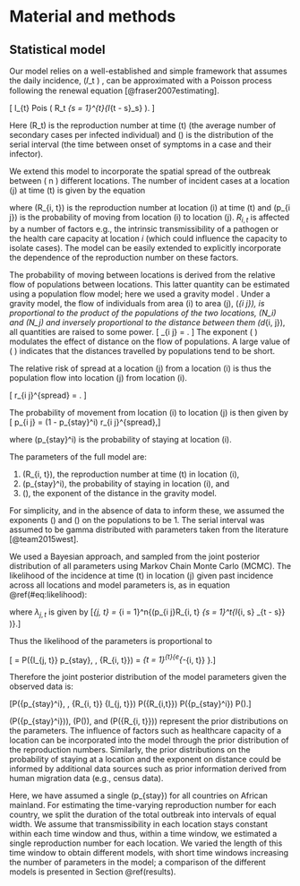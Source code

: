 # Material and methods
## Statistical model
Our model relies on a well-established and simple framework 
that assumes the daily incidence, \(𝐼_t \) , can be approximated with a
Poisson process following the renewal equation
[@fraser2007estimating]. 

\[
  I_{t} \sim 
  Pois
  \left( 
    R_t \sum_{s = 1}^{t}{I_{t - s}\omega_s}
  \right).
\]

Here \(R_t\) is the reproduction number at time \(t\) (the average 
number of secondary cases per infected individual) and \(\omega\)
is the distribution of the serial interval (the time between onset of 
symptoms in a case and their infector).

We extend this model to incorporate the spatial spread of the
outbreak between  \( n \) different locations.
The number of incident cases at a location \(j\) at time \(t\) is
given 
by the equation
\begin{align}
  I_{j, t} \sim 
  Pois\left( 
  \sum_{i = 1}^{n} 
  {\left( p_{i \rightarrow j}
  R_{i, t} \sum_{s = 1}^{t}{I_{i, t - s} \omega_{s}}
  \right)} 
  \right),
  (\#eq:likelihood)
\end{align}

where \(R_{i, t}\) is the reproduction number at location \(i\) at time
\(t\) and \(p_{i \rightarrow j}\) is the probability of moving from
location \(i\) to location \(j\). $R_{i, t}$ is
affected by a number of factors e.g., the intrinsic
transmissibility of a pathogen or the health care capacity at location
$i$ (which could influence the capacity to isolate cases). 
The model can be easily extended to explicitly incorporate the
dependence of the reproduction number on these factors. 

The probability of moving between locations is derived from the
relative flow of populations between locations.
This latter quantity can be estimated using a population flow
model; here we used a gravity model \citep{GROSCHE2007175}. 
Under a gravity model, the flow of individuals from area \(i\) to area \(j\),
\(\phi_{i \rightarrow j}\), is proportional to the product of the
populations of the two locations, \(N_i\) and \(N_j\) and inversely
proportional to the distance between them \(d_{i, j}\), all quantities
are raised to some power.
\[
  \phi_{i \rightarrow j} =  \frac{N_i^{\alpha}N_j^{\beta}}{d_{i, j}^{\gamma}}.
\]
 The exponent \( \gamma \) modulates the effect of distance on the flow of
populations. A large value of \( \gamma \) indicates that the
distances travelled by populations tend to be short.

The relative risk of spread at a location \(j\) from a location \(i\)
is thus the population flow into location \(j\) from location \(i\).

\[
  r_{i \rightarrow j}^{spread} = \frac{\phi_{i \rightarrow
  j}}{\sum_{x}{\phi_{i \rightarrow
  x}}}.
\]

The probability of movement from location \(i\) to location \(j\) is 
then given by
\[  p_{i \rightarrow j} = (1 - p_{stay}^i) r_{i \rightarrow j}^{spread},\]

where \(p_{stay}^i\) is the probability of staying at location
\(i\). 

\subsection{Statistical inference of model parameters}

The parameters of the full model are: 

1.  \(R_{i, t}\), the reproduction number at time \(t\) in location \(i\),
2.  \(p_{stay}^i\), the probability of staying in location \(i\), and 
3.  \(\gamma\), the exponent of the distance in the gravity model. 

For simplicity, and in the absence of data to inform these, 
we assumed the exponents \(\alpha \) and \(\beta\) on the
populations to be 1. The serial interval was assumed to be gamma 
distributed with parameters taken from the literature [@team2015west].

We used a Bayesian approach, and sampled from the joint posterior
distribution of all parameters  using Markov Chain Monte Carlo
(MCMC). The likelihood of the
incidence at time \(t\) in location \(j\) given past incidence across all 
locations and model parameters is, as in equation \@ref(#eq:likelihood): 

\begin{equation}
\begin{aligned} 
P(I_{j, t} \mid & p_{stay}, \gamma, \omega \\
& R_{1, t}, R_{2, t}, \dots , R_{n,t}, \\ 
& I_{1, 1}, I_{1, 2} \dots I_{1, t}, \\
& I_{2, 1}, I_{2, 2} \dots I_{2, t}, \\
& I_{n, 1}, I_{n, 2} \dots I_{n, t}) = 
e^{-\lambda_{j, t}}
  \frac{I_{j, t}^{\lambda_{j, t}}}{\lambda_{j, t} !}, 
\end{aligned}    
\end{equation}

where $\lambda_{j, t}$ is given by
\[\lambda_{j, t} = \sum_{i = 1}^n{\left(p_{i \rightarrow j}R_{i, t} \sum_{s
        = 1}^t{I_{i, s} \omega_{t - s}} \right)}.\]

Thus the likelihood of the parameters is proportional to

\[\mathcal{L} = P(\{I_{j, t}\} \mid p_{stay}, \gamma, \{R_{i, t}\}) = 
 \prod_{t = 1}^{t}{e^{-\lambda_{i, t}} 
 \frac{I_{i, t}^{\lambda_{i, t}}}{\lambda_{i, t} !}}.\]

Therefore the joint posterior distribution of the model parameters 
given the observed data is:

\[P(\{p_{stay}^i\}, \gamma, \{R_{i, t}\} 
   \mid 
   \{I_{j, t}\}) 
   \propto  
   \mathcal{L} \times P(\{R_{i,t}\}) P(\{p_{stay}^i\}) P(\gamma).\]

\(P(\{p_{stay}^i\})\),  \(P(\gamma)\), and \(P(\{R_{i, t}\})\) 
represent the prior distributions on the parameters. The influence of
factors such as healthcare capacity of a location can be incorporated
into the model through the prior distribution of the reproduction
numbers. 
Similarly, the prior
distributions on the probability of staying at a location and the
exponent on distance could be informed by additional data sources 
such as prior information derived from human migration data (e.g., 
census data). 

Here, we have assumed a single \(p_{stay}\) for all 
countries on African mainland. For estimating the time-varying
reproduction number for each country, we split the duration of the
total outbreak into intervals of equal width. We assume that
transmissibility in each location stays constant within each time 
window and thus,
within a time window, we estimated  a single reproduction number for
each location. We varied the length of this
time window to obtain different models, with short time windows 
increasing
the number of parameters in the model; a comparison of the
different models is presented in Section \@ref(results).

